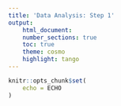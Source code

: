 ```yaml
---
title: 'Data Analysis: Step 1'
output:
    html_document:
    number_sections: true
    toc: true
    theme: cosmo
    highlight: tango
---
```


```r
knitr::opts_chunk$set(
    echo = ECHO
)
```